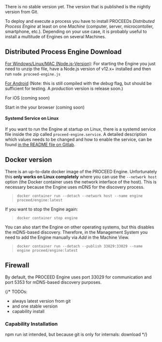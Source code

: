 
<Callout type="warning" emoji="⚠️">
  There is no stable version yet. The version that is published is the nightly
  version from Git.
</Callout>

To deploy and execute a process you have to install PROCEEDs _Distributed
Process Engine_ at least on one _Machine_ (computer, server, microcontoller,
smartphone, etc.). Depending on your use case, it is probably useful to install
a multitude of Engines on several Machines.

## Distributed Process Engine Download

[For Windows/Linux/MAC
(Node.js-Version)](https://storage.googleapis.com/proceed-releases/engine/PROCEED-Engine-0.1.0.zip):
For starting the Engine you just need to unzip the file, have a Node.js version
of v12.x+ installed and then run `node proceed-engine.js`

[For
Android](https://storage.googleapis.com/proceed-releases/engine/PROCEED-Engine-0.1.0.apk)
(Note: this is still compiled with the _debug_ flag, but should be sufficient
for testing. A _production_ version is release soon.)

For iOS (coming soon)

Start in the your browser (coming soon)

#### Systemd Service on Linux

If you want to run the Engine at startup on Linux, there is a systemd service
file inside the zip called `proceed-engine.service`. A detailed description
which values needs to be changed and how to enable the service, can be found [in
the README file on
Gitlab](https://gitlab.com/dBPMS-PROCEED/proceed#linux-systemd-service).

## Docker version

There is an up-to-date docker image of the PROCEED Engine. Unfortunately this
**only works on Linux completely** where you can use the `--network host` option
(the Docker container uses the network interface of the host). This is necessary
because the Engine uses mDNS for the discovery process.

> `docker container run --detach --network host --name engine
> proceed/engine:latest`

If you want to stop the Engine again:

> `docker container stop engine`

You can also start the Engine on other operating systems, but this disables the
mDNS-based discovery. Therefore, in the Management System you need to add the
Engine manually via _Add_ in the Machine View.

> `docker container run --detach --publish 33029:33029 --name engine
> proceed/engine:latest`

## Firewall

By default, the PROCEED Engine uses port 33029 for communication and port 5353
for mDNS-based discovery purposes.

{/* TODOs:
- always latest version from git
- and one stable version
- capability install

### Capability Installation

npm run ist intended, but because git is only for internals: download */}
